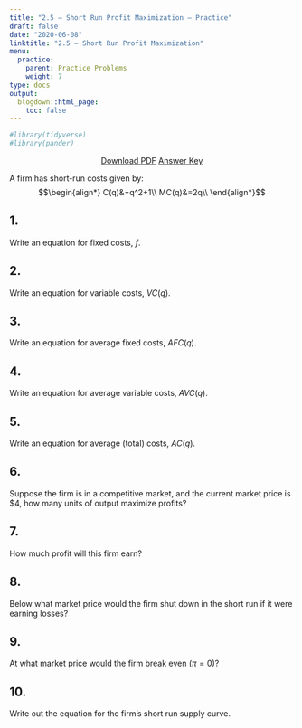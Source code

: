 ```yaml
---
title: "2.5 — Short Run Profit Maximization — Practice"
draft: false
date: "2020-06-08"
linktitle: "2.5 — Short Run Profit Maximization"
menu:
  practice:
    parent: Practice Problems
    weight: 7
type: docs
output:
  blogdown::html_page:
    toc: false
---
```

```r
#library(tidyverse)
#library(pander)
```

<p style="text-align:center"><a target="_blank" href="/practice/2.5-practice-pdf.pdf"><span class="btn btn-primary btn-lg"><i class="fas fa-file-pdf"></i> Download PDF</a></span> <a target="_blank" href="/practice/2.5-practice-answers.html"><span class="btn btn-primary btn-lg"><i class="far fa-life-ring"></i> Answer Key</a></span></p>

A firm has short-run costs given by:
$$\begin{align*}
C(q)&=q^2+1\\
MC(q)&=2q\\ \end{align*}$$

## 1. 
Write an equation for fixed costs, $f$.

## 2.
Write an equation for variable costs, $VC(q)$.

## 3.
Write an equation for average fixed costs, $AFC(q)$.

## 4.
Write an equation for average variable costs, $AVC(q)$.

## 5.
Write an equation for average (total) costs, $AC(q)$.

## 6.
Suppose the firm is in a competitive market, and the current market price is $4, how many units of output maximize profits?

## 7.
How much profit will this firm earn?

## 8.
Below what market price would the firm shut down in the short run if it were earning losses?

## 9.
At what market price would the firm break even $(\pi=0)$?

## 10.
Write out the equation for the firm's short run supply curve.